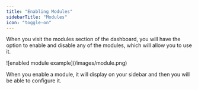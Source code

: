 ```yaml
---
title: "Enabling Modules"
sidebarTitle: "Modules"
icon: "toggle-on"
---
```


<p>
  When you visit the modules section of the dashboard, you will have the option
  to enable and disable any of the modules, which will allow you to use it.
</p>
<Frame>![enabled module example](/images/module.png)</Frame>
<p>
  When you enable a module, it will display on your sidebar and then you will be
  able to configure it.
</p>

